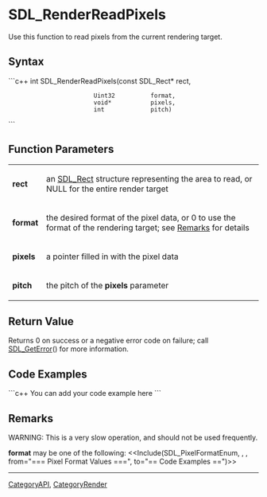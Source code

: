 <!-- pragma section-numbers off -->
<!-- pragma disable-camelcase -->

= SDL_RenderReadPixels =
Use this function to read pixels from the current rendering target.


== Syntax ==
```c++
int SDL_RenderReadPixels(const SDL_Rect* rect,
                         Uint32          format,
                         void*           pixels,
                         int             pitch)
```

== Function Parameters ==
{|
|'''rect'''
|an [[SDL_Rect]] structure representing the area to read, or NULL for the entire render target
|-
|'''format'''
|the desired format of the pixel data, or 0 to use the format of the rendering target; see [[#format|Remarks]] for details
|-
|'''pixels'''
|a pointer filled in with the pixel data
|-
|'''pitch'''
|the pitch of the '''pixels''' parameter
|}

== Return Value ==
Returns 0 on success or a negative error code on failure; call [[SDL_GetError]]() for more information.

== Code Examples ==
```c++
You can add your code example here
```

== Remarks ==
WARNING: This is a very slow operation, and should not be used frequently. 

<span id="format"></span> '''format''' may be one of the following:
<<Include(SDL_PixelFormatEnum, , , from="=== Pixel Format Values ===", to="== Code Examples ==")>>


----
[[CategoryAPI]], [[CategoryRender]]
